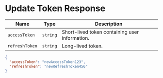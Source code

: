 

# Update Token Response 

| Name           | Type     | Description                                    |
|----------------|----------|-----------------------------------------------|
| `accessToken`  | `string` | Short-lived token containing user information. |
| `refreshToken` | `string` | Long-lived token.                             |


<Tabs>
  <TabItem value="json" label="Json">

```JSON
{
  "accessToken": "newAccessToken123",
  "refreshToken": "newRefreshToken456"
}
```

  </TabItem>

  <TabItem value="c#" label="C#">

```c#

```

  </TabItem>

  
</Tabs>
